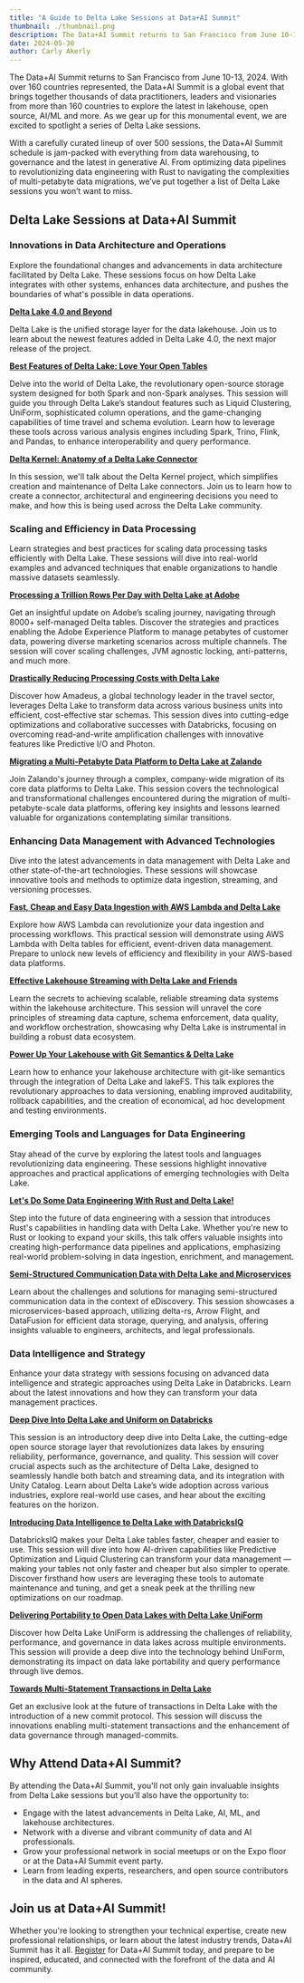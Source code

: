 ```yaml
---
title: "A Guide to Delta Lake Sessions at Data+AI Summit"
thumbnail: ./thumbnail.png
description: The Data+AI Summit returns to San Francisco from June 10-13, 2024.
date: 2024-05-30
author: Carly Akerly
---
```


The Data+AI Summit returns to San Francisco from June 10-13, 2024. With over 160 countries represented, the Data+AI Summit is a global event that brings together thousands of data practitioners, leaders and visionaries from more than 160 countries to explore the latest in lakehouse, open source, AI/ML and more. As we gear up for this monumental event, we are excited to spotlight a series of Delta Lake sessions.

With a carefully curated lineup of over 500 sessions, the Data+AI Summit schedule is jam-packed with everything from data warehousing, to governance and the latest in generative AI. From optimizing data pipelines to revolutionizing data engineering with Rust to navigating the complexities of multi-petabyte data migrations, we’ve put together a list of Delta Lake sessions you won’t want to miss.

## Delta Lake Sessions at Data+AI Summit

### Innovations in Data Architecture and Operations

Explore the foundational changes and advancements in data architecture facilitated by Delta Lake. These sessions focus on how Delta Lake integrates with other systems, enhances data architecture, and pushes the boundaries of what's possible in data operations.

**[Delta Lake 4.0 and Beyond](https://www.databricks.com/dataaisummit/session/delta-lake-40-and-beyond)**

Delta Lake is the unified storage layer for the data lakehouse. Join us to learn about the newest features added in Delta Lake 4.0, the next major release of the project.

**[Best Features of Delta Lake: Love Your Open Tables](https://www.databricks.com/dataaisummit/session/best-features-delta-lake-love-your-open-tables)**

Delve into the world of Delta Lake, the revolutionary open-source storage system designed for both Spark and non-Spark analyses. This session will guide you through Delta Lake’s standout features such as Liquid Clustering, UniForm, sophisticated column operations, and the game-changing capabilities of time travel and schema evolution. Learn how to leverage these tools across various analysis engines including Spark, Trino, Flink, and Pandas, to enhance interoperability and query performance.

**[Delta Kernel: Anatomy of a Delta Lake Connector](https://www.databricks.com/dataaisummit/session/delta-kernel-anatomy-delta-lake-connector)**

In this session, we'll talk about the Delta Kernel project, which simplifies creation and maintenance of Delta Lake connectors. Join us to learn how to create a connector, architectural and engineering decisions you need to make, and how this is being used across the Delta Lake community.

### Scaling and Efficiency in Data Processing

Learn strategies and best practices for scaling data processing tasks efficiently with Delta Lake. These sessions will dive into real-world examples and advanced techniques that enable organizations to handle massive datasets seamlessly.

**[Processing a Trillion Rows Per Day with Delta Lake at Adobe](https://www.databricks.com/dataaisummit/session/processing-trillion-rows-day-delta-lake-adobe)**

Get an insightful update on Adobe’s scaling journey, navigating through 8000+ self-managed Delta tables. Discover the strategies and practices enabling the Adobe Experience Platform to manage petabytes of customer data, powering diverse marketing scenarios across multiple channels. The session will cover scaling challenges, JVM agnostic locking, anti-patterns, and much more.

**[Drastically Reducing Processing Costs with Delta Lake](https://www.databricks.com/dataaisummit/session/drastically-reducing-processing-costs-delta-lake)**

Discover how Amadeus, a global technology leader in the travel sector, leverages Delta Lake to transform data across various business units into efficient, cost-effective star schemas. This session dives into cutting-edge optimizations and collaborative successes with Databricks, focusing on overcoming read-and-write amplification challenges with innovative features like Predictive I/O and Photon.

**[Migrating a Multi-Petabyte Data Platform to Delta Lake at Zalando](https://www.databricks.com/dataaisummit/session/migrating-multi-petabyte-data-platform-delta-lake-zalando)**

Join Zalando's journey through a complex, company-wide migration of its core data platforms to Delta Lake. This session covers the technological and transformational challenges encountered during the migration of multi-petabyte-scale data platforms, offering key insights and lessons learned valuable for organizations contemplating similar transitions.

### Enhancing Data Management with Advanced Technologies

Dive into the latest advancements in data management with Delta Lake and other state-of-the-art technologies. These sessions will showcase innovative tools and methods to optimize data ingestion, streaming, and versioning processes.

**[Fast, Cheap and Easy Data Ingestion with AWS Lambda and Delta Lake](https://www.databricks.com/dataaisummit/session/fast-cheap-and-easy-data-ingestion-aws-lambda-and-delta-lake)**

Explore how AWS Lambda can revolutionize your data ingestion and processing workflows. This practical session will demonstrate using AWS Lambda with Delta tables for efficient, event-driven data management. Prepare to unlock new levels of efficiency and flexibility in your AWS-based data platforms.

**[Effective Lakehouse Streaming with Delta Lake and Friends](https://www.databricks.com/dataaisummit/session/effective-lakehouse-streaming-delta-lake-and-friends)**

Learn the secrets to achieving scalable, reliable streaming data systems within the lakehouse architecture. This session will unravel the core principles of streaming data capture, schema enforcement, data quality, and workflow orchestration, showcasing why Delta Lake is instrumental in building a robust data ecosystem.

**[Power Up Your Lakehouse with Git Semantics & Delta Lake](https://www.databricks.com/dataaisummit/session/power-your-lakehouse-git-semantics-delta-lake)**

Learn how to enhance your lakehouse architecture with git-like semantics through the integration of Delta Lake and lakeFS. This talk explores the revolutionary approaches to data versioning, enabling improved auditability, rollback capabilities, and the creation of economical, ad hoc development and testing environments.

### Emerging Tools and Languages for Data Engineering

Stay ahead of the curve by exploring the latest tools and languages revolutionizing data engineering. These sessions highlight innovative approaches and practical applications of emerging technologies with Delta Lake.

**[Let's Do Some Data Engineering With Rust and Delta Lake!](https://www.databricks.com/dataaisummit/session/lets-do-some-data-engineering-rust-and-delta-lake)**

Step into the future of data engineering with a session that introduces Rust's capabilities in handling data with Delta Lake. Whether you're new to Rust or looking to expand your skills, this talk offers valuable insights into creating high-performance data pipelines and applications, emphasizing real-world problem-solving in data ingestion, enrichment, and management.

**[Semi-Structured Communication Data with Delta Lake and Microservices](https://www.databricks.com/dataaisummit/session/semi-structured-communication-data-delta-lake-and-microservices)**

Learn about the challenges and solutions for managing semi-structured communication data in the context of eDiscovery. This session showcases a microservices-based approach, utilizing delta-rs, Arrow Flight, and DataFusion for efficient data storage, querying, and analysis, offering insights valuable to engineers, architects, and legal professionals.

### Data Intelligence and Strategy

Enhance your data strategy with sessions focusing on advanced data intelligence and strategic approaches using Delta Lake in Databricks. Learn about the latest innovations and how they can transform your data management practices.

**[Deep Dive Into Delta Lake and Uniform on Databricks](https://www.databricks.com/dataaisummit/session/deep-dive-delta-lake-and-uniform-databricks)**

This session is an introductory deep dive into Delta Lake, the cutting-edge open source storage layer that revolutionizes data lakes by ensuring reliability, performance, governance, and quality. This session will cover crucial aspects such as the architecture of Delta Lake, designed to seamlessly handle both batch and streaming data, and its integration with Unity Catalog. Learn about Delta Lake’s wide adoption across various industries, explore real-world use cases, and hear about the exciting features on the horizon.

**[Introducing Data Intelligence to Delta Lake with DatabricksIQ](https://www.databricks.com/dataaisummit/session/introducing-data-intelligence-delta-lake-databricksiq)**

DatabricksIQ makes your Delta Lake tables faster, cheaper and easier to use. This session will dive into how AI-driven capabilities like Predictive Optimization and Liquid Clustering can transform your data management — making your tables not only faster and cheaper but also simpler to operate. Discover firsthand how users are leveraging these tools to automate maintenance and tuning, and get a sneak peek at the thrilling new optimizations on our roadmap.

**[Delivering Portability to Open Data Lakes with Delta Lake UniForm](https://www.databricks.com/dataaisummit/session/delivering-portability-open-data-lakes-delta-lake-uniform)**

Discover how Delta Lake UniForm is addressing the challenges of reliability, performance, and governance in data lakes across multiple environments. This session will provide a deep dive into the technology behind UniForm, demonstrating its impact on data lake portability and query performance through live demos.

**[Towards Multi-Statement Transactions in Delta Lake](https://www.databricks.com/dataaisummit/session/towards-multi-statement-transactions-delta-lake)**

Get an exclusive look at the future of transactions in Delta Lake with the introduction of a new commit protocol. This session will discuss the innovations enabling multi-statement transactions and the enhancement of data governance through managed-commits.

## Why Attend Data+AI Summit?

By attending the Data+AI Summit, you'll not only gain invaluable insights from Delta Lake sessions but you’ll also have the opportunity to:

- Engage with the latest advancements in Delta Lake, AI, ML, and lakehouse architectures.
- Network with a diverse and vibrant community of data and AI professionals.
- Grow your professional network in social meetups or on the Expo floor or at the Data+AI Summit event party.
- Learn from leading experts, researchers, and open source contributors in the data and AI spheres.

## Join us at Data+AI Summit!

Whether you're looking to strengthen your technical expertise, create new professional relationships, or learn about the latest industry trends, Data+AI Summit has it all. [Register](https://dataaisummit.databricks.com/flow/db/dais2024/landing/page/home) for Data+AI Summit today, and prepare to be inspired, educated, and connected with the forefront of the data and AI community.
